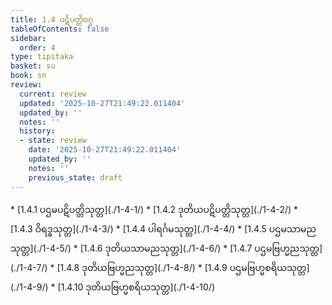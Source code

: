 ```yaml
---
title: 1.4 ပဋိပတ္တိဝဂ္ဂ
tableOfContents: false
sidebar:
  order: 4
type: tipitaka
basket: su
book: sn
review:
  current: review
  updated: '2025-10-27T21:49:22.011404'
  updated_by: ''
  notes: ''
  history:
  - state: review
    date: '2025-10-27T21:49:22.011404'
    updated_by: ''
    notes: ''
    previous_state: draft
---
```



<ReviewStatus review={frontmatter.review} showDetails={true} />

<HypothesisAnnotation frontmatter={frontmatter} />

<DynamicBreadcrumb />



<TableOfContents book="sn" section="1.4">
* [1.4.1 ပဌမပဋိပတ္တိသုတ္တ](./1-4-1/)
* [1.4.2 ဒုတိယပဋိပတ္တိသုတ္တ](./1-4-2/)
* [1.4.3 ဝိရဒ္ဓသုတ္တ](./1-4-3/)
* [1.4.4 ပါရင်္ဂမသုတ္တ](./1-4-4/)
* [1.4.5 ပဌမသာမညသုတ္တ](./1-4-5/)
* [1.4.6 ဒုတိယသာမညသုတ္တ](./1-4-6/)
* [1.4.7 ပဌမဗြဟ္မညသုတ္တ](./1-4-7/)
* [1.4.8 ဒုတိယဗြဟ္မညသုတ္တ](./1-4-8/)
* [1.4.9 ပဌမဗြဟ္မစရိယသုတ္တ](./1-4-9/)
* [1.4.10 ဒုတိယဗြဟ္မစရိယသုတ္တ](./1-4-10/)
</TableOfContents>
